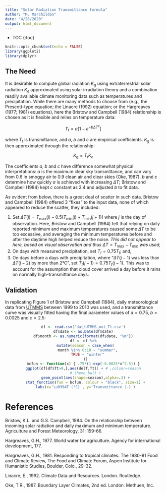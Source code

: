 ```yaml
---
title: "Solar Radiation Transmittance formula"
author: "M. Marchildon"
date: "4/28/2020"
output: html_document
---
```


* TOC
{:toc}

```r
knitr::opts_chunk$set(echo = FALSE)
library(ggplot2)
library(dplyr)
```


## The Need

It is desirable to compute global radiation $K_g$ using extraterrestrial solar radiation $K_e$ approximated using solar irradiation theory and a combination readily available climate monitoring data such as temperatures and precipitation. While there are many methods to choose from (e.g., the Prescott-type equation; the Linacre (1992) equation; or the Hargreaves (1977; 1981) equations), here the Bristow and Campbell (1984) relationship is chosen as it is flexible and relies on temperature data:

$$T_t = a\left[1 - e^{-b\Delta T^c}\right]$$

where $T_t$ is transmittance, and $a$, $b$ and $c$ are empirical coefficients. $K_g$ is then approximated through the relationship:

$$K_g=T_tK_e$$

The coefficients $a$, $b$ and $c$ have difference somewhat physical interpretations: $a$ is the maximum clear sky transmittance, and can vary from 0.6 in smoggy air to 0.9 clean air and clear skies (Oke, 1987). $b$ and $c$ determine how quickly $a$ is achieved with increasing $\Delta T$; Bristow and Campbell (1984) kept $c$ constant as $2.4$ and adjusted $b$ to fit data.

As evident from below, there is a great deal of scatter in such data. Bristow and Campbell (1984) offered 3 "fixes" to the input data, none of which appeared to reduce the scatter, they included:

  1. Set $\Delta T(j)=T_\text{max}(j) - 0.5\left(T_\text{min}(j)+T_\text{min}(j+1)\right)$ where $j$ is the day of observation. Here, Bristow and Campbell (1984) felt that relying on daily reported minimum and maximum temperatures caused some $\Delta T$ to be too excessive, and averaging the minimum temperatures before and after the daytime high helped reduce the noise. *This did not appear to here, based on visual observation and thus $\Delta T=T_\text{max} - T_\text{min}$ was used*;
  1. On days with measured precipitation, set $T_t=0.75T_t$; and, 
  1. On days before a days with precipitation, where "$\Delta T(j-1)$ was less than $\Delta T(j-2)$ by more than 2°C", set $T_t(j-1)=0.75T_t(j-1)$. This was to account for the assumption that cloud cover arrived a day before it rains on normally high-transmittance days.


## Validation

In replicating Figure 1 of Bristow and Campbell (1984), daily meteorological data from [UTMMS](https://www.utm.utoronto.ca/geography/resources/meteorological-station) between 1999 to 2010 was used, and a transmittance curve was visually fitted having the final parameter values of $a=0.75$, $b=0.0025$ and $c=2.5$:

<center>
```r
df <- read.csv('dat/UTMMS_out_Tt.csv')
df$date <- as.Date(df$date)
df$month <- as.numeric(format(df$date, "%m"))
df <- df %>%
  mutate(season = case_when(
    month %in% 6:10 ~ "summer",
    TRUE ~ "winter"
  ))
bcfun <- function(x) { .75*(1-exp(-0.0025*x^2.5)) }
ggplot(df[df$Tt>0,],aes(delT,Tt)) + # ,colour=season
  # theme_bw() +
  geom_point(aes(shape=season),alpha=.3) +
  stat_function(fun = bcfun, colour = "black", size=1) +
  labs(x='\u0394T (°C)', y='Transmittance (-)')
```
</center>

# References

Bristow, K.L. and G.S. Campbell, 1984. On the relationship between incoming solar radiation and daily maximum and minimum temperature. Agriculture and Forest Meteorology, 31: 159-66.

Hargreaves, G.H., 1977. World water for agriculture. Agency for international development, 177.

Hargreaves, G.H., 1981. Responding to tropical climates. The 1980-81 Food and Climate Review, The Food and Climate Forum, Aspen Institute for Humanistic Studies, Boulder, Colo., 29–32.

Linacre, E., 1992. Climate Data and Resources. London. Routledge.

Oke, T.R., 1987. Boundary Layer Climates, 2nd ed. London: Methuen, Inc.
